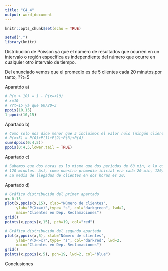 ```yaml
---
title: "C4_4"
output: word_document
---
```


```r
knitr::opts_chunk$set(echo = TRUE)
```

```r
setwd(".")
library(knitr)
```
Distribución de Poisson ya que el número de resultados que ocurren en un intervalo o región específica es independiente del número que ocurre en cualquier otro intervalo de tiempo.

Del enunciado vemos que el promedio es de 5 clientes cada 20 minutos,por tanto, ??t=5

Aparatdo a) 
```r
# P(x > 10) = 1 - P(x=<10)
# x=10 
# ??t=15 ya que 60/20=3
ppois(10,15)
1-ppois(10,15)
```

Apartado b)
```r
# Como solo nos dice menor que 5 incluimos el valor nulo (ningún cliente)
# P(x<5) = P(0)+P(1)+P(2)+P(3)+P(4)
sum(dpois(0:4,5))
ppois(0:4,5,lower.tail = TRUE)
```

Apartado c)

```r
# Sabemos que dos horas es lo mismo que dos periodos de 60 min, o lo que es lo mismo
# 120 minutos. Así, como nuestro promedio inicial era cada 20 min, 120/20= 6 y 5*6=30.
# La media de llegadas de clientes en dos horas es 30.
```

Apartado d)

```r
# Gráfico distribución del primer apartado
x<-0:13
plot(x,ppois(x,15), xlab="Número de clientes",
     ylab="P(X<=x)",type= "s", col="darkgreen", lwd=2,
     main="Clientes en Dep. Reclamaciones")
grid()
points(x,ppois(x,15), pch=19, col="red")

# Gráfico distribución del segundo apartado
plot(x,ppois(x,5), xlab="Número de clientes",
     ylab="P(X<=x)",type= "s", col="darkred", lwd=2,
     main="Clientes en Dep. Reclamaciones")
grid()
points(x,ppois(x,5), pch=19, lwd=2, col="blue")
```

Conclusiones
